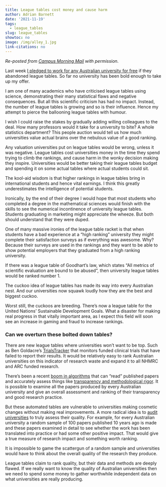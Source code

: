 ```yaml
---
title: League tables cost money and cause harm
author: Adrian Barnett
date: '2021-11-19'
tags:
  - league_tables
slug: league_tables
showtoc: no
image: /img/alley_1.jpg
link-citations: no
---
```


_Re-posted from [Campus Morning Mail](https://campusmorningmail.com.au/news/league-tables-cost-money-and-cause-harm/) with permission._

Last week [I pledged to work for any Australian university for free](https://twitter.com/aidybarnett/status/1458297944692572160) if they abandoned league tables. So far no university has been bold enough to take up my offer.

I am one of many academics who have criticised league tables using science, demonstrating their many statistical flaws and negative consequences. But all this scientific criticism has had no impact. Instead, the number of league tables is growing and so is their influence. Hence my attempt to pierce the ballooning league tables with humour. 

I wish I could raise the stakes by gradually adding willing colleagues to the deal. How many professors would it take for a university to bite? A whole statistics department? This people auction would tell us how much universities value actual brains over the nebulous value of a good ranking.

Any valuation universities put on league tables would be wrong, unless it was negative. League tables cost universities money in the time they spend trying to climb the rankings, and cause harm in the wonky decision making they inspire. Universities would be better taking their league tables budget and spending it on some actual tables where actual students could sit.

The kool-aid wisdom is that higher rankings in league tables bring in international students and hence vital earnings. I think this greatly underestimates the intelligence of potential students. 

Ironically, by the end of their degree I would hope that most students who completed a degree in the mathematical sciences would finish with the skills to see the numerical incontinence of university league tables. Students graduating in marketing might appreciate the wheeze. But both should understand that they were duped. 

One of many massive ironies of the league table racket is that when students have a bad experience at a “high ranking” university they might complete their satisfaction surveys as if everything was awesome. Why? Because their surveys are used in the rankings and they want to be able to show potential employers that they graduated from a high ranking university. 

If there was a league table of Goodhart’s law, which states “All metrics of scientific evaluation are bound to be abused”, then university league tables would be ranked number 1. 

The cuckoo idea of league tables has made its way into every Australian nest. And our universities now squawk loudly how they are the best and biggest cuckoo.

Worst still, the cuckoos are breeding. There's now a league table for the United Nations’ Sustainable Development Goals. What a disaster for making real progress in that vitally important area, as I expect this field will soon see an increase in gaming and fraud to increase rankings. 

### Can we overturn these bolted down tables?

There are new league tables where universities won’t want to be top. Such as Ben Goldacre’s [TrialsTracker](https://eu.trialstracker.net/) that monitors funded clinical trials that have failed to report their results. It would be relatively easy to rank Australian universities on this indicator of research waste and expand it to all NHMRC and ARC funded research.

There’s been a recent [boom in algorithms](https://www.sciencedirect.com/science/article/pii/S2589004220308907) that can “read” published papers and accurately assess things like [transparency and methodological rigor](https://journals.plos.org/plosbiology/article?id=10.1371/journal.pbio.3001107). It is possible to examine all the papers produced by every Australian university and give an overall assessment and ranking of their transparency and good research practice.

But these automated tables are vulnerable to universities making cosmetic changes without making real improvements. A more radical idea is to [audit universities](https://journals.plos.org/plosone/article?id=10.1371/journal.pone.0195613) to truly assess their quality. For example, for every Australian university a random sample of 100 papers published 10 years ago is made and these papers examined in detail to see whether the work has been translated into practice or had some other positive impact. That would give a true measure of research impact and something worth ranking. 

It is impossible to game the scattergun of a random sample and universities would have to think about the overall quality of the research they produce. 

League tables claim to rank quality, but their data and methods are deeply flawed. If we really want to know the quality of Australian universities then we need to spend some money to gather worthwhile independent data on what universities are really producing. 
